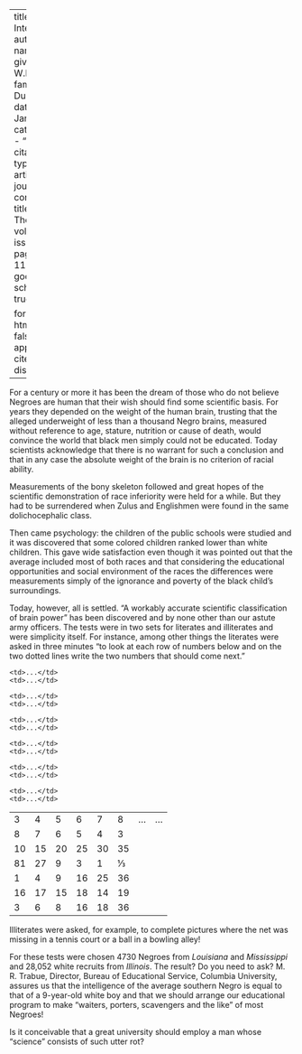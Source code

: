 
---
title: 'Race Intelligence'
author:
  - name:
      given: W.E.B.
      family: Du Bois
date: Jan. 1920
categories: 
  - ""
citation: 
  type: article-journal
  container-title: The Crisis
  volume: 20
  issue: 3
  page: 118-119
google-scholar: true

format:
  html:
    toc: false
    appendix-cite-as: display
---



For a century or more it has been the dream of those who do not believe Negroes are human that their wish should find some scientific basis. For years they depended on the weight of the human brain, trusting that the alleged underweight of less than a thousand Negro brains, measured without reference to age, stature, nutrition or cause of death, would convince the world that black men simply could not be educated. Today scientists acknowledge that there is no warrant for such a conclusion and that in any case the absolute weight of the brain is no criterion of racial ability. 

Measurements of the bony skeleton followed and great hopes of the scientific demonstration of race inferiority were held for a while. But they had to be surrendered when Zulus and Englishmen were found in the same dolichocephalic class. 

Then came psychology: the children of the public schools were studied and it was discovered that some colored children ranked lower than white children. This gave wide satisfaction even though it was pointed out that the average included most of both races and that considering the educational opportunities and social environment of the races the differences were measurements simply of the ignorance and poverty of the black child's surroundings. 

Today, however, all is settled. "A workably accurate scientific classification of brain power" has been discovered and by none other than our astute army officers. The tests were in two sets for literates and illiterates and were simplicity itself. For instance, among other things the literates were asked in three minutes "to look at each row of numbers below and on the two dotted lines write the two numbers that should come next." 

<table>
<tbody>
  <tr>
    <td>3</td>
    <td>4</td>
    <td>5</td>
    <td>6</td>
    <td>7</td>
    <td>8</td>
    <td>...</td>
    <td>...</td>
  </tr>
  <tr>
    <td>8</td>
    <td>7</td>
    <td>6</td>
    <td>5</td>
    <td>4</td>
    <td>3</td>
        <td>...</td>
    <td>...</td>
  </tr>
  <tr>
    <td>10</td>
    <td>15</td>
    <td>20</td>
    <td>25</td>
    <td>30</td>
    <td>35</td>
        <td>...</td>
    <td>...</td>
  </tr>
  <tr>
    <td>81</td>
    <td>27</td>
    <td>9</td>
    <td>3</td>
    <td>1</td>
    <td>⅓</td>
        <td>...</td>
    <td>...</td>
  </tr>
  <tr>
    <td>1</td>
    <td>4</td>
    <td>9</td>
    <td>16</td>
    <td>25</td>
    <td>36</td>
        <td>...</td>
    <td>...</td>
  </tr>
  <tr>
    <td>16</td>
    <td>17</td>
    <td>15</td>
    <td>18</td>
    <td>14</td>
    <td>19</td>
        <td>...</td>
    <td>...</td>
  </tr>
  <tr>
    <td>3</td>
    <td>6</td>
    <td>8</td>
    <td>16</td>
    <td>18</td>
    <td>36 </td>
        <td>...</td>
    <td>...</td>
  </tr>
</tbody>
</table>

Illiterates were asked, for example, to complete pictures where the net was missing in a tennis court or a ball in a bowling alley! 

For these tests were chosen 4730 Negroes from *Louisiana* and *Mississippi* and 28,052 white recruits from *Illinois*. The result? Do you need to ask? M. R. Trabue, Director, Bureau of Educational Service, Columbia University, assures us that the intelligence of the average southern Negro is equal to that of a 9-year-old white boy and that we should arrange our educational program to make "waiters, porters, scavengers and the like" of most Negroes! 

Is it conceivable that a great university should employ a man whose "science" consists of such utter rot? 

